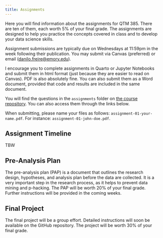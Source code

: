 ```yaml
---
title: Assignments
---
```


Here you will find information about the assignments for QTM 385. There are ten of them, each worth 5% of your final grade. The assignments are designed to help you practice the concepts covered in class and to develop your data science skills.

Assignment submissions are typically due on Wednesdays at 11:59pm in the week following their publication. You may submit via Canvas (preferred) or email (<danilo.freire@emory.edu>).

I encourage you to complete assignments in Quarto or Jupyter Notebooks and submit them in html format (just because they are easier to read on Canvas). PDF is also absolutely fine. You can also submit them as a Word document, provided that code and results are included in the same document.

You will find the questions in the `assignments` folder on [the course repository](https://github.com/danilofreire/qtm385/tree/main/assignments). You can also access them through the links below.

When submitting, please name your files as follows: `assignment-01-your-name.pdf`. For instance: `assignment-01-john-doe.pdf`.

## Assignment Timeline

TBW

## Pre-Analysis Plan

The pre-analysis plan (PAP) is a document that outlines the research design, hypotheses, and analysis plan before the data are collected. It is a very important step in the research process, as it helps to prevent data mining and p-hacking. The PAP will be worth 20% of your final grade. Further instructions will be provided in the coming weeks.

## Final Project

The final project will be a group effort. Detailed instructions will soon be available on the GitHub repository. The project will be worth 30% of your final grade.
